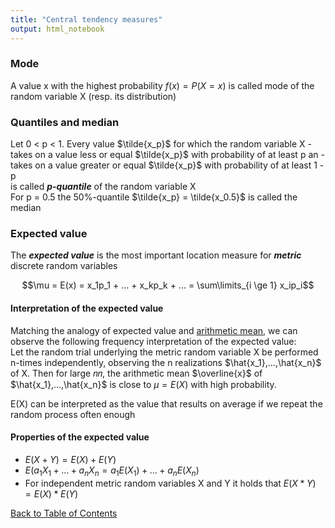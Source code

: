 ```yaml
---
title: "Central tendency measures"
output: html_notebook
---
```


### Mode
A value x with the highest probability $f(x) = P(X = x)$ is called mode of the random variable X (resp. its distribution)

### Quantiles and median
Let 0 < p < 1. Every value $\tilde{x_p}$ for which the random variable X
- takes on a value less or equal $\tilde{x_p}$ with probability of at least p an
- takes on a value greater or equal $\tilde{x_p}$ with probability of at least 1 - p <br>
is called ***p-quantile*** of the random variable X <br>
For p = 0.5 the 50%-quantile $\tilde{x_p} = \tilde{x_0.5}$ is called the median

### Expected value
The ***expected value*** is the most important location measure for ***metric*** discrete random variables

$$\mu = E(x) = x_1p_1 + ... + x_kp_k + ... = \sum\limits_{i \ge 1} x_ip_i$$

#### Interpretation of the expected value
Matching the analogy of expected value and [arithmetic mean](./centraltendencymeasure.nb.html), we can observe the following frequency interpretation of the expected value: <br>
Let the random trial underlying the metric random variable X be performed n-times independently, observing the n realizations $\hat{x_1},...,\hat{x_n}$ of X.
Then for large 𝑛𝑛, the arithmetic mean $\overline{x}$ of $\hat{x_1},...,\hat{x_n}$ is close to $\mu = E(X)$ with high probability.

E(X) can be interpreted as the value that results on average
if we repeat the random process often enough

#### Properties of the expected value
- $E(X+Y) = E(X) + E(Y)$
- $E(a_1X_1 + ... + a_nX_n = a_1E(X_1) + ... + a_nE(X_n)$
- For independent metric random variables X and Y it holds that $E(X * Y) = E(X) * E(Y)$

[Back to Table of Contents](../)